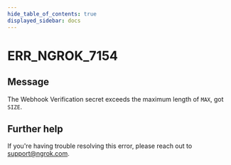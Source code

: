 ```yaml
---
hide_table_of_contents: true
displayed_sidebar: docs
---
```



# ERR_NGROK_7154

## Message

The Webhook Verification secret exceeds the maximum length of `MAX`, got `SIZE`.

<ErrorDetails error="err_ngrok_7154" />

## Further help

If you're having trouble resolving this error, please reach out to [support@ngrok.com](mailto:support@ngrok.com?subject=Help%20with%20ERR_NGROK_7154).
